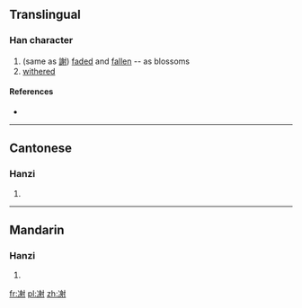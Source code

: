 ==Translingual==

===Han character===
{{Han char|rn=15|rad=冫|as=10|sn=12|four=|canj=戈一竹竹戈 (IMHHI)|ids=⿰[[冫]][[射]]}}

# (same as [[謝]]) [[fade]]d and [[fallen]] -- as blossoms
# [[withered]]

====References====
* {{Han ref|kx=0133.120|hdz=10300.050|uh=34D4|ud=13524}}

----

==Cantonese==

===Hanzi===
{{yue-hanzi|jyut=[[ze6]]|y=je6}}

# {{defn|lang=yue|sort=冫10}}

----

==Mandarin==

===Hanzi===
{{cmn-hanzi|pin=[[xiè]] ([[xie4]])|wg=hsieh<sup>4</sup>}}

# {{defn|lang=cmn|sort=冫10}}

[[fr:㓔]]
[[pl:㓔]]
[[zh:㓔]]